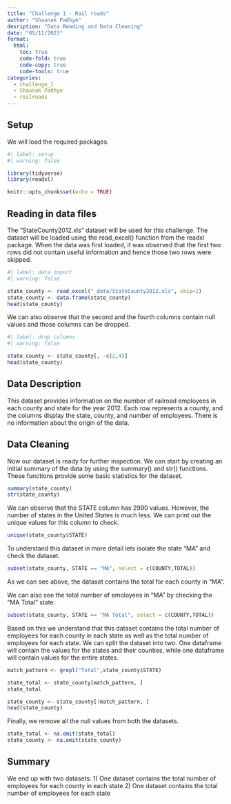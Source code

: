 ```yaml
---
title: "Challenge 1 - Rail roads"
author: "Shaunak Padhye"
desription: "Data Reading and Data Cleaning"
date: "05/11/2023"
format:
  html:
    toc: true
    code-fold: true
    code-copy: true
    code-tools: true
categories:
  - challenge_1
  - Shaunak Padhye
  - railroads
---
```


## Setup

We will load the required packages.

```r
#| label: setup
#| warning: false

library(tidyverse)
library(readxl)

knitr::opts_chunk$set(echo = TRUE)
```

## Reading in data files

The "StateCounty2012.xls" dataset will be used for this challenge. The dataset will be loaded using the read_excel() function from the readxl package. When the data was first loaded, it was observed that the first two rows did not contain useful information and hence those two rows were skipped.

```r
#| label: data import
#| warning: false

state_county <- read_excel("_data/StateCounty2012.xls", skip=2)
state_county <- data.frame(state_county)
head(state_county)
```

We can also observe that the second and the fourth columns contain null values and those columns can be dropped.

```r
#| label: drop columns
#| warning: false

state_county <- state_county[, -c(2,4)]
head(state_county)
```
## Data Description

This dataset provides information on the number of railroad employees in each county and state for the year 2012. Each row represents a county, and the columns display the state, county, and number of employees. There is no information about the origin of the data.

## Data Cleaning

Now our dataset is ready for further inspection. We can start by creating an initial summary of the data by using the summary() and str() functions. These functions provide some basic statistics for the dataset.

```r
summary(state_county)
str(state_county)
```

We can observe that the STATE column has 2990 values. However, the number of states in the United States is much less. We can print out the unique values for this column to check.

```r
unique(state_county$STATE)
```

To understand this dataset in more detail lets isolate the state "MA" and check the dataset.
```r
subset(state_county, STATE == "MA", select = c(COUNTY,TOTAL))
```
As we can see above, the dataset contains the total for each county in "MA".

We can also see the total number of emoloyees in "MA" by checking the "MA Total" state.

```r
subset(state_county, STATE == "MA Total", select = c(COUNTY,TOTAL))
```
Based on this we understand that this dataset contains the total number of employees for each county in each state as well as the total number of employees for each state. We can split the dataset into two. One dataframe will contain the values for the states and their counties, while one dataframe will contain values for the entire states.

```r
match_pattern <- grepl("Total",state_county$STATE)

state_total <- state_county[match_pattern, ]
state_total
```
```r
state_county <- state_county[!match_pattern, ]
head(state_county)
```

Finally, we remove all the null values from both the datasets.

```r
state_total <- na.omit(state_total)
state_county <- na.omit(state_county)
```

## Summary

We end up with two datasets:
1) One dataset contains the total number of employees for each county in each state
2) One dataset contains the total number of employees for each state